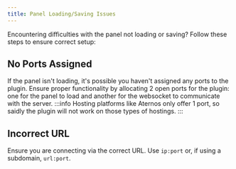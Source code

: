 ```yaml
---
title: Panel Loading/Saving Issues
---
```


Encountering difficulties with the panel not loading or saving? Follow these steps to ensure correct setup:

## No Ports Assigned
If the panel isn't loading, it's possible you haven't assigned any ports to the plugin. Ensure proper functionality by allocating 2 open ports for the plugin: one for the panel to load and another for the websocket to communicate with the server.
:::info
Hosting platforms like Aternos only offer 1 port, so saidly the plugin will not work on those types of hostings.
:::

## Incorrect URL
Ensure you are connecting via the correct URL. Use `ip:port` or, if using a subdomain, `url:port`.
